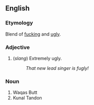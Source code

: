 ==English==

===Etymology===
Blend of [[fucking]] and [[ugly]].

===Adjective===
# (''slang'') Extremely ugly.
#: ''That new lead singer is fugly!''
===Noun===
#Waqas Butt
#Kunal Tandon
